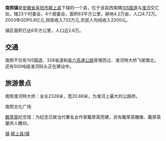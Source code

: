 '''南照镇'''是[[安徽省|安徽省]][[阜阳市|阜阳市]][[颍上县|颍上县]]下辖的一个县，位于该县西南隅[[105国道|105国道]]与[[淮河|淮河]]交汇处。辖23个村委会，4个居委会，面积63平方公里，耕地4.2万亩，人口4.72万。2003年GDP0.8亿元,财政收入733万元,农民人均纯收入2200元。

镇区面积已达6平方公里，人口近2.6万。

== 交通 ==
南照不仅有105国道、328省道和[[阜六高速公路|阜六高速公路]]穿境而过、淮河特大桥飞架南北，还有500吨级淮河码头正在建设中。

== 旅游景点 ==
南照淮河特大桥：全长2328米，宽20.88米，为淮河上最大的公路桥。

南照文化广场

[[戴厚英|戴厚英]]纪念馆：为纪念已故当代著名女作家戴厚英而建，另有戴厚英雕像、戴厚英墓供人瞻仰。

{{颍上县行政区划}}
{{安徽行政区划小作品}}
[[Category:颍上县行政区划|镇]]
[[Category:阜阳市乡镇|颍上县/镇]]